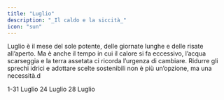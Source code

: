 ```yaml
---
title: "Luglio"
description: "_Il caldo e la siccità_"
icon: "sun"
---
```


Luglio è il mese del sole potente, delle giornate lunghe e delle risate all’aperto. Ma è anche il tempo in cui il calore si fa eccessivo, l’acqua scarseggia e la terra assetata ci ricorda l’urgenza di cambiare. Ridurre gli sprechi idrici e adottare scelte sostenibili non è più un’opzione, ma una necessità.d

<CardGroup cols="2">
  <Card title="Plastic free July" icon="bin-bottles-recycle" color="#00bef9" horizontal={false} href="/mesi/luglio/plasticfree">
    1-31 Luglio
  </Card>
  <Card title="Earth overshoot day " icon="transformer-bolt" color="#00bef9" horizontal href="mesi/luglio/overshoot">
    24 Luglio
  </Card>
  <Card title="Giornata mondiale della consevazione della natura" icon="flower" color="#00bef9" horizontal href="mesi/luglio/conservazionenatura">
    28 Luglio
  </Card>
</CardGroup>